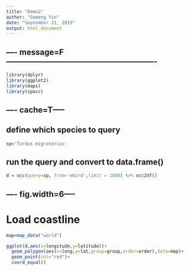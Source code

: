 ```yaml
---
title: "Demo2"
author: "Dameng Yin"
date: "September 21, 2015"
output: html_document
---
```


## ---- message=F----------------------------------------------------------
```r
library(dplyr)
library(ggplot2)
library(maps)
library(spocc)
```

## ---- cache=T-----
## define which species to query
```r
sp='Turdus migratorius'
```

## run the query and convert to data.frame()
```r
d = occ(query=sp, from='ebird',limit = 1000) %>% occ2df()
```

## ---- fig.width=6----
# Load coastline
```r
map=map_data("world")

ggplot(d,aes(x=longitude,y=latitude))+
  geom_polygon(aes(x=long,y=lat,group=group,order=order),data=map)+
  geom_point(col="red")+
  coord_equal()
```
